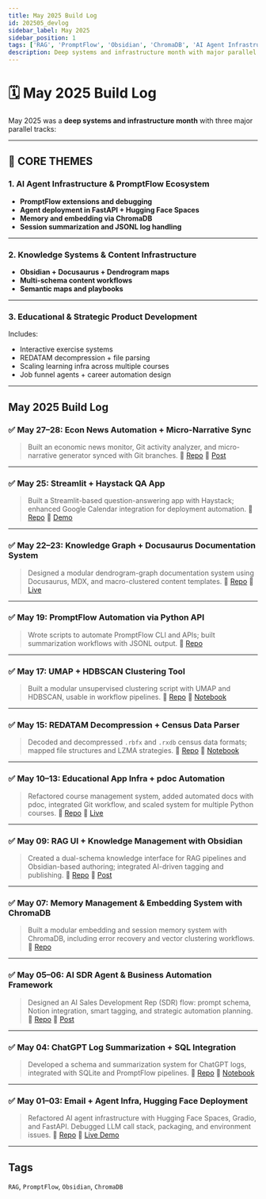 ```yaml
---
title: May 2025 Build Log
id: 202505_devlog
sidebar_label: May 2025
sidebar_position: 1
tags: ['RAG', 'PromptFlow', 'Obsidian', 'ChromaDB', 'AI Agent Infrastructure', 'Knowledge Systems', 'Educational Products']
description: Deep systems and infrastructure month with major parallel tracks in AI agents, knowledge systems, and educational product development.
---
```


# 🗓️ May 2025 Build Log

May 2025 was a **deep systems and infrastructure month** with three major parallel tracks:

---

## 🧱 CORE THEMES

### 1. **AI Agent Infrastructure & PromptFlow Ecosystem**

- **PromptFlow extensions and debugging**
- **Agent deployment in FastAPI + Hugging Face Spaces**
- **Memory and embedding via ChromaDB**
- **Session summarization and JSONL log handling**

---

### 2. **Knowledge Systems & Content Infrastructure**

- **Obsidian + Docusaurus + Dendrogram maps**
- **Multi-schema content workflows**
- **Semantic maps and playbooks**

---

### 3. **Educational & Strategic Product Development**

Includes:

- Interactive exercise systems
- REDATAM decompression + file parsing
- Scaling learning infra across multiple courses
- Job funnel agents + career automation design

---

## May 2025 Build Log

### ✅ May 27–28: Econ News Automation + Micro-Narrative Sync

> Built an economic news monitor, Git activity analyzer, and micro-narrative generator synced with Git branches.
> 🔗 [Repo](/repos/econ-news-agent)
> 🔗 [Post](https://example.com/narratives-from-logs)

---

### ✅ May 25: Streamlit + Haystack QA App

> Built a Streamlit-based question-answering app with Haystack; enhanced Google Calendar integration for deployment automation.
> 🔗 [Repo](/repos/haystack-qa-streamlit)
> 🔗 [Demo](https://qaapp.matuteiglesias.link)

---

### ✅ May 22–23: Knowledge Graph + Docusaurus Documentation System

> Designed a modular dendrogram-graph documentation system using Docusaurus, MDX, and macro-clustered content templates.
> 🔗 [Repo](/repos/sem-docs)
> 🔗 [Live](https://matuteiglesias.link/docs/)

---

### ✅ May 19: PromptFlow Automation via Python API

> Wrote scripts to automate PromptFlow CLI and APIs; built summarization workflows with JSONL output.
> 🔗 [Repo](/repos/pf-automation-scripts)

---

### ✅ May 17: UMAP + HDBSCAN Clustering Tool

> Built a modular unsupervised clustering script with UMAP and HDBSCAN, usable in workflow pipelines.
> 🔗 [Repo](/repos/unsupervised-clustering)
> 🔗 [Notebook](/repos/unsupervised-clustering/cluster_tool.ipynb)

---

### ✅ May 15: REDATAM Decompression + Census Data Parser

> Decoded and decompressed `.rbfx` and `.rxdb` census data formats; mapped file structures and LZMA strategies.
> 🔗 [Repo](/repos/redatam-parser)
> 🔗 [Notebook](/repos/redatam-parser/decompress_rbfx.ipynb)

---

### ✅ May 10–13: Educational App Infra + pdoc Automation

> Refactored course management system, added automated docs with pdoc, integrated Git workflow, and scaled system for multiple Python courses.
> 🔗 [Repo](/repos/edu-course-manager)
> 🔗 [Live](https://matuteiglesias.link/eduapp/)

---

### ✅ May 09: RAG UI + Knowledge Management with Obsidian

> Created a dual-schema knowledge interface for RAG pipelines and Obsidian-based authoring; integrated AI-driven tagging and publishing.
> 🔗 [Repo](/repos/rag-km-obsidian)
> 🔗 [Post](https://example.com/knowledge-management-in-the-loop)

---

### ✅ May 07: Memory Management & Embedding System with ChromaDB

> Built a modular embedding and session memory system with ChromaDB, including error recovery and vector clustering workflows.
> 🔗 [Repo](/repos/chroma-memory-manager)

---

### ✅ May 05–06: AI SDR Agent & Business Automation Framework

> Designed an AI Sales Development Rep (SDR) flow: prompt schema, Notion integration, smart tagging, and strategic automation planning.
> 🔗 [Repo](/repos/ai-sdr-agent)
> 🔗 [Post](https://example.com/automation-beyond-outreach)

---

### ✅ May 04: ChatGPT Log Summarization + SQL Integration

> Developed a schema and summarization system for ChatGPT logs, integrated with SQLite and PromptFlow pipelines.
> 🔗 [Repo](/repos/chatgpt-summarizer)
> 🔗 [Notebook](/repos/chatgpt-summarizer/gptlogs_to_jsonl.ipynb)

---

### ✅ May 01–03: Email + Agent Infra, Hugging Face Deployment

> Refactored AI agent infrastructure with Hugging Face Spaces, Gradio, and FastAPI. Debugged LLM call stack, packaging, and environment issues.
> 🔗 [Repo](/repos/ai-agent-stack)
> 🔗 [Live Demo](https://huggingface.co/spaces/agent-lab-demo)

---

## Tags

`RAG`, `PromptFlow`, `Obsidian`, `ChromaDB`

